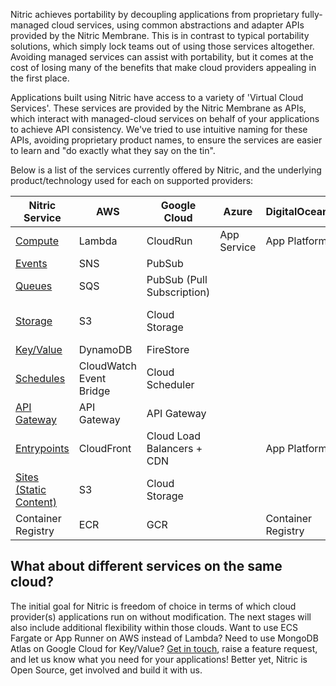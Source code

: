 Nitric achieves portability by decoupling applications from proprietary fully-managed cloud services, using common abstractions and adapter APIs provided by the Nitric Membrane. This is in contrast to typical portability solutions, which simply lock teams out of using those services altogether. Avoiding managed services can assist with portability, but it comes at the cost of losing many of the benefits that make cloud providers appealing in the first place.

Applications built using Nitric have access to a variety of 'Virtual Cloud Services'. These services are provided by the Nitric Membrane as APIs, which interact with managed-cloud services on behalf of your applications to achieve API consistency. We've tried to use intuitive naming for these APIs, avoiding proprietary product names, to ensure the services are easier to learn and "do exactly what they say on the tin".

Below is a list of the services currently offered by Nitric, and the underlying product/technology used for each on supported providers:

| **Nitric Service**                | **AWS**                 | **Google Cloud**           | **Azure**   | **DigitalOcean**   | **Local**                                               |
| --------------------------------- | ----------------------- | -------------------------- | ----------- | ------------------ | ------------------------------------------------------- |
| [Compute](./services)             | Lambda                  | CloudRun                   | App Service | App Platform       | Docker                                                  |
| [Events](./events)                | SNS                     | PubSub                     |             |                    | Custom                                                  |
| [Queues](./queues)                | SQS                     | PubSub (Pull Subscription) |             |                    | Custom                                                  |
| [Storage](./storage)              | S3                      | Cloud Storage              |             |                    | Docker Volume Storage                                   |
| [Key/Value](./key-value)          | DynamoDB                | FireStore                  |             |                    | Scribble                                                |
| [Schedules](./schedules)          | CloudWatch Event Bridge | Cloud Scheduler            |             |                    | _currently unavailable_                                 |
| [API Gateway](./api-gateways)     | API Gateway             | API Gateway                |             |                    | [Custom](https://github.com/nitrictech/dev-api-gateway) |
| [Entrypoints](./entrypoints)      | CloudFront              | Cloud Load Balancers + CDN |             | App Platform       | Nginx                                                   |
| [Sites (Static Content)](./sites) | S3                      | Cloud Storage              |             |                    | Nginx                                                   |
| Container Registry                | ECR                     | GCR                        |             | Container Registry | Docker                                                  |

## What about different services on the same cloud?

The initial goal for Nitric is freedom of choice in terms of which cloud provider(s) applications run on without modification. The next stages will also include additional flexibility within those clouds. Want to use ECS Fargate or App Runner on AWS instead of Lambda? Need to use MongoDB Atlas on Google Cloud for Key/Value? [Get in touch](https://github.com/nitrictech/membrane/issues), raise a feature request, and let us know what you need for your applications! Better yet, Nitric is Open Source, get involved and build it with us.

